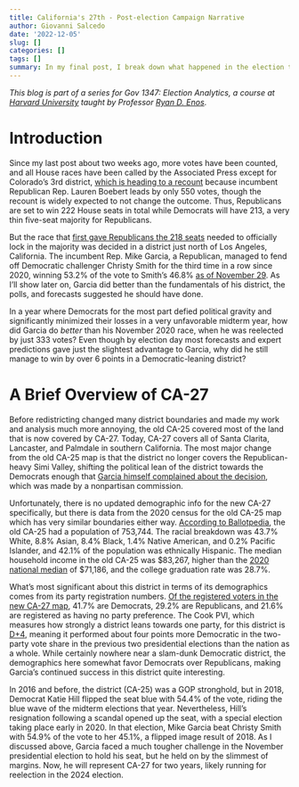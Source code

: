 ```yaml
---
title: California's 27th - Post-election Campaign Narrative
author: Giovanni Salcedo
date: '2022-12-05'
slug: []
categories: []
tags: []
summary: In my final post, I break down what happened in the election that was the tipping point for Republicans gaining control of the House in the 2022 midterms.
---
```


*This blog is part of a series for Gov 1347: Election Analytics, a course at [Harvard University](https://www.harvard.edu/) taught by Professor [Ryan D. Enos](http://ryandenos.com/)*.

# Introduction

Since my last post about two weeks ago, more votes have been counted, and all House races have been called by the Associated Press except for Colorado's 3rd district, [which is heading to a recount](https://www.cpr.org/2022/12/01/state-orders-recount-boebert-frisch-race-district-3/) because incumbent Republican Rep. Lauren Boebert leads by only 550 votes, though the recount is widely expected to not change the outcome. Thus, Republicans are set to win 222 House seats in total while Democrats will have 213, a very thin five-seat majority for Republicans.

But the race that [first gave Republicans the 218 seats](https://apnews.com/article/house-control-republicans-2022-election-explained-947add904c9372b99869773332898076) needed to officially lock in the majority was decided in a district just north of Los Angeles, California. The incumbent Rep. Mike Garcia, a Republican, managed to fend off Democratic challenger Christy Smith for the third time in a row since 2020, winning 53.2% of the vote to Smith's 46.8% [as of November 29](https://www.nytimes.com/interactive/2022/11/08/us/elections/results-california-us-house-district-27.html). As I'll show later on, Garcia did better than the fundamentals of his district, the polls, and forecasts suggested he should have done.

In a year where Democrats for the most part defied political gravity and significantly minimized their losses in a very unfavorable midterm year, how did Garcia do *better* than his November 2020 race, when he was reelected by just 333 votes? Even though by election day most forecasts and expert predictions gave just the slightest advantage to Garcia, why did he still manage to win by over 6 points in a Democratic-leaning district?

# A Brief Overview of CA-27

Before redistricting changed many district boundaries and made my work and analysis much more annoying, the old CA-25 covered most of the land that is now covered by CA-27. Today, CA-27 covers all of Santa Clarita, Lancaster, and Palmdale in southern California. The most major change from the old CA-25 map is that the district no longer covers the Republican-heavy Simi Valley, shifting the political lean of the district towards the Democrats enough that [Garcia himself complained about the decision](https://www.nytimes.com/interactive/2022/11/08/us/elections/results-california-us-house-district-27.html), which was made by a nonpartisan commission.

Unfortunately, there is no updated demographic info for the new CA-27 specifically, but there is data from the 2020 census for the old CA-25 map which has very similar boundaries either way. [According to Ballotpedia](https://ballotpedia.org/California%27s_25th_Congressional_District), the old CA-25 had a population of 753,744. The racial breakdown was 43.7% White, 8.8% Asian, 8.4% Black, 1.4% Native American, and 0.2% Pacific Islander, and 42.1% of the population was ethnically Hispanic. The median household income in the old CA-25 was \$83,267, higher than the [2020 national median](https://www.census.gov/library/publications/2022/demo/p60-276.html) of \$71,186, and the college graduation rate was 28.7%.

What's most significant about this district in terms of its demographics comes from its party registration numbers. [Of the registered voters in the new CA-27 map](https://calmatters.org/california-voter-guide-2022/us-house/house-races/#hot-district-27), 41.7% are Democrats, 29.2% are Republicans, and 21.6% are registered as having no party preference. The Cook PVI, which measures how strongly a district leans towards one party, for this district is [D+4](https://www.cookpolitical.com/cook-pvi/2022-partisan-voting-index/district-map-and-list), meaning it performed about four points more Democratic in the two-party vote share in the previous two presidential elections than the nation as a whole. While certainly nowhere near a slam-dunk Democratic district, the demographics here somewhat favor Democrats over Republicans, making Garcia's continued success in this district quite interesting.

In 2016 and before, the district (CA-25) was a GOP stronghold, but in 2018, Democrat Katie Hill flipped the seat blue with 54.4% of the vote, riding the blue wave of the midterm elections that year. Nevertheless, Hill's resignation following a scandal opened up the seat, with a special election taking place early in 2020. In that election, Mike Garcia beat Christy Smith with 54.9% of the vote to her 45.1%, a flipped image result of 2018. As I discussed above, Garcia faced a much tougher challenge in the November presidential election to hold his seat, but he held on by the slimmest of margins. Now, he will represent CA-27 for two years, likely running for reelection in the 2024 election.
